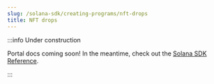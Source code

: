 ```yaml
---
slug: /solana-sdk/creating-programs/nft-drops
title: NFT drops
---
```


:::info Under construction

Portal docs coming soon! In the meantime, check out the [Solana SDK Reference](/solana).

:::
